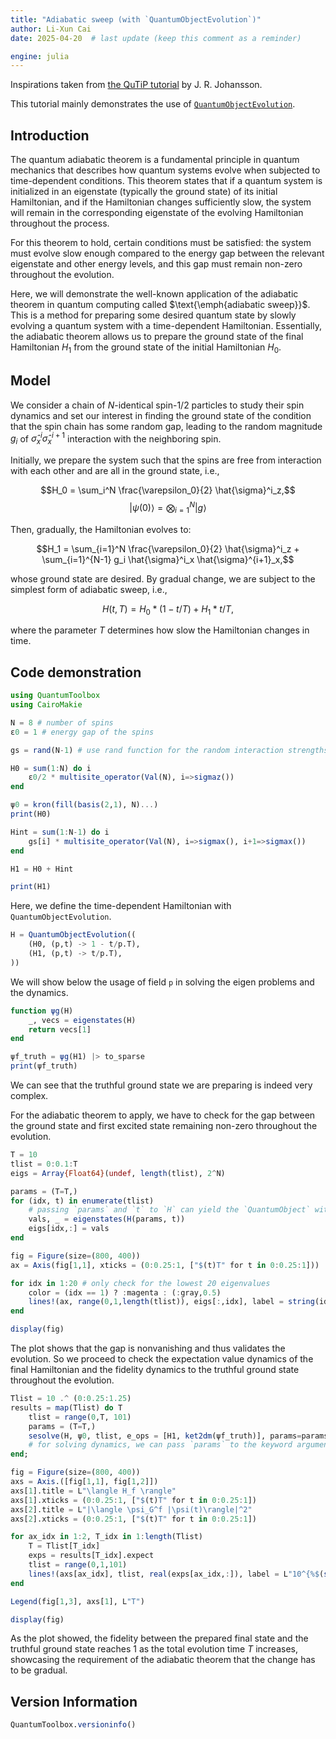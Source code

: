 ```yaml
---
title: "Adiabatic sweep (with `QuantumObjectEvolution`)"
author: Li-Xun Cai
date: 2025-04-20  # last update (keep this comment as a reminder)

engine: julia
---
```


Inspirations taken from [the QuTiP tutorial](https://nbviewer.org/urls/qutip.org/qutip-tutorials/tutorials-v5/lectures/Lecture-8-Adiabatic-quantum-computing.ipynb) by J. R. Johansson.

This tutorial mainly demonstrates the use of [`QuantumObjectEvolution`](https://qutip.org/QuantumToolbox.jl/stable/resources/api#QuantumToolbox.QuantumObjectEvolution). 

## Introduction

The quantum adiabatic theorem is a fundamental principle in quantum mechanics that describes how quantum systems evolve when subjected to time-dependent conditions. This theorem states that if a quantum system is initialized in an eigenstate (typically the ground state) of its initial Hamiltonian, and if the Hamiltonian changes sufficiently slow, the system will remain in the corresponding eigenstate of the evolving Hamiltonian throughout the process. 

For this theorem to hold, certain conditions must be satisfied: the system must evolve slow enough compared to the energy gap between the relevant eigenstate and other energy levels, and this gap must remain non-zero throughout the evolution.

Here, we will demonstrate the well-known application of the adiabatic theorem in quantum computing called $\text{\emph{adiabatic sweep}}$. This is a method for preparing some desired quantum state by slowly evolving a quantum system with a time-dependent Hamiltonian. Essentially, the adiabatic theorem allows us to prepare the ground state of the final Hamiltonian $H_1$ from the ground state of the initial Hamiltonian $H_0$.

## Model

We consider a chain of $N$-identical spin-$1/2$ particles to study their spin dynamics and set our interest in finding the ground state of the condition that the spin chain has some random gap, leading to the random magnitude $g_i$ of $\hat{\sigma}^i_x \hat{\sigma}^{i+1}_x$ interaction with the neighboring spin.

Initially, we prepare the system such that the spins are free from interaction with each other and are all in the ground state, i.e.,

$$H_0 = \sum_i^N \frac{\varepsilon_0}{2} \hat{\sigma}^i_z,$$
$$|\psi(0)\rangle = \bigotimes_{i=1}^N |g\rangle$$

Then, gradually, the Hamiltonian evolves to:

$$H_1 = \sum_{i=1}^N \frac{\varepsilon_0}{2} \hat{\sigma}^i_z + \sum_{i=1}^{N-1} g_i \hat{\sigma}^i_x \hat{\sigma}^{i+1}_x,$$

whose ground state are desired. By gradual change, we are subject to the simplest form of adiabatic sweep, i.e.,

$$H(t,T) = H_0 * (1-t/T) + H_1 * t/T,$$

where the parameter $T$ determines how slow the Hamiltonian changes in time.

## Code demonstration

```julia
using QuantumToolbox
using CairoMakie
```

```julia
N = 8 # number of spins
ε0 = 1 # energy gap of the spins

gs = rand(N-1) # use rand function for the random interaction strengths
```

```julia
H0 = sum(1:N) do i
    ε0/2 * multisite_operator(Val(N), i=>sigmaz())
end

ψ0 = kron(fill(basis(2,1), N)...)
print(H0)
```

```julia
Hint = sum(1:N-1) do i
    gs[i] * multisite_operator(Val(N), i=>sigmax(), i+1=>sigmax())
end

H1 = H0 + Hint

print(H1)
```

Here, we define the time-dependent Hamiltonian with `QuantumObjectEvolution`.
```julia
H = QuantumObjectEvolution((
    (H0, (p,t) -> 1 - t/p.T),
    (H1, (p,t) -> t/p.T),
))
```
We will show below the usage of field `p` in solving the eigen problems and the dynamics.

```julia
function ψg(H)
    _, vecs = eigenstates(H)
    return vecs[1]
end

ψf_truth = ψg(H1) |> to_sparse
print(ψf_truth)
```

We can see that the truthful ground state we are preparing is indeed very complex. 

For the adiabatic theorem to apply, we have to check for the gap between the ground state and first excited state remaining non-zero throughout the evolution.
```julia
T = 10
tlist = 0:0.1:T
eigs = Array{Float64}(undef, length(tlist), 2^N)

params = (T=T,)
for (idx, t) in enumerate(tlist)
    # passing `params` and `t` to `H` can yield the `QuantumObject` with `p = params` at time `t`
    vals, _ = eigenstates(H(params, t))
    eigs[idx,:] = vals
end
```

```julia
fig = Figure(size=(800, 400))
ax = Axis(fig[1,1], xticks = (0:0.25:1, ["$(t)T" for t in 0:0.25:1]))

for idx in 1:20 # only check for the lowest 20 eigenvalues
    color = (idx == 1) ? :magenta : (:gray,0.5)
    lines!(ax, range(0,1,length(tlist)), eigs[:,idx], label = string(idx), color = color)
end

display(fig)
```

The plot shows that the gap is nonvanishing and thus validates the evolution. So we proceed to check the expectation value dynamics of the final Hamiltonian and the fidelity dynamics to the truthful ground state throughout the evolution.
```julia
Tlist = 10 .^ (0:0.25:1.25)
results = map(Tlist) do T 
    tlist = range(0,T, 101)
    params = (T=T,)
    sesolve(H, ψ0, tlist, e_ops = [H1, ket2dm(ψf_truth)], params=params)
    # for solving dynamics, we can pass `params` to the keyword argument `params` for its reference
end;
```

```julia
fig = Figure(size=(800, 400))
axs = Axis.([fig[1,1], fig[1,2]])
axs[1].title = L"\langle H_f \rangle"
axs[1].xticks = (0:0.25:1, ["$(t)T" for t in 0:0.25:1])
axs[2].title = L"|\langle \psi_G^f |\psi(t)\rangle|^2"
axs[2].xticks = (0:0.25:1, ["$(t)T" for t in 0:0.25:1])

for ax_idx in 1:2, T_idx in 1:length(Tlist)
    T = Tlist[T_idx]
    exps = results[T_idx].expect
    tlist = range(0,1,101)
    lines!(axs[ax_idx], tlist, real(exps[ax_idx,:]), label = L"10^{%$(string(log10(T)))}")
end

Legend(fig[1,3], axs[1], L"T")

display(fig)
```
As the plot showed, the fidelity between the prepared final state and the truthful ground state reaches 1 as the total evolution time $T$ increases, showcasing the requirement of the adiabatic theorem that the change has to be gradual. 


## Version Information
```julia
QuantumToolbox.versioninfo()
```
